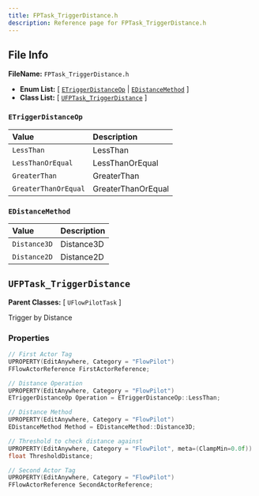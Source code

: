 ```yaml
---
title: FPTask_TriggerDistance.h
description: Reference page for FPTask_TriggerDistance.h
---
```


## File Info

__FileName:__ `FPTask_TriggerDistance.h`
- __Enum List:__ 
[ [`ETriggerDistanceOp`](#etriggerdistanceop) | [`EDistanceMethod`](#edistancemethod) ]
- __Class List:__ 
[ [`UFPTask_TriggerDistance`](#ufptask_triggerdistance) ]


### `ETriggerDistanceOp` 


| Value | Description | 
| :-- | :-- | 
| `LessThan` | LessThan | 
| `LessThanOrEqual` | LessThanOrEqual | 
| `GreaterThan` | GreaterThan | 
| `GreaterThanOrEqual` | GreaterThanOrEqual | 



### `EDistanceMethod` 


| Value | Description | 
| :-- | :-- | 
| `Distance3D` | Distance3D | 
| `Distance2D` | Distance2D | 



## `UFPTask_TriggerDistance` 


__Parent Classes:__
[ `UFlowPilotTask` ]

 
Trigger by Distance 

### Properties

```cpp
// First Actor Tag 
UPROPERTY(EditAnywhere, Category = "FlowPilot")
FFlowActorReference FirstActorReference;

// Distance Operation 
UPROPERTY(EditAnywhere, Category = "FlowPilot")
ETriggerDistanceOp Operation = ETriggerDistanceOp::LessThan;

// Distance Method 
UPROPERTY(EditAnywhere, Category = "FlowPilot")
EDistanceMethod Method = EDistanceMethod::Distance3D;

// Threshold to check distance against 
UPROPERTY(EditAnywhere, Category = "FlowPilot", meta=(ClampMin=0.0f))
float ThresholdDistance;

// Second Actor Tag 
UPROPERTY(EditAnywhere, Category = "FlowPilot")
FFlowActorReference SecondActorReference;

```
